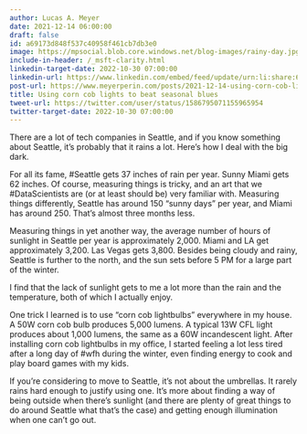 ```yaml
---
author: Lucas A. Meyer
date: 2021-12-14 06:00:00
draft: false
id: a69173d848f537c40958f461cb7db3e0
image: https://mpsocial.blob.core.windows.net/blog-images/rainy-day.jpg
include-in-header: /_msft-clarity.html
linkedin-target-date: 2022-10-30 07:00:00
linkedin-url: https://www.linkedin.com/embed/feed/update/urn:li:share:6992560775244513280
post-url: https://www.meyerperin.com/posts/2021-12-14-using-corn-cob-lights-to-beat-seasonal-blues.html
title: Using corn cob lights to beat seasonal blues
tweet-url: https://twitter.com/user/status/1586795071155965954
twitter-target-date: 2022-10-30 07:00:00
---
```


There are a lot of tech companies in Seattle, and if you know something about Seattle, it's probably that it rains a lot. Here's how I deal with the big dark.

For all its fame, #Seattle gets 37 inches of rain per year. Sunny Miami gets 62 inches. Of course, measuring things is tricky, and an art that we #DataScientists are (or at least should be) very familiar with. Measuring things differently, Seattle has around 150 "sunny days" per year, and Miami has around 250. That's almost three months less.

Measuring things in yet another way, the average number of hours of sunlight in Seattle per year is approximately 2,000. Miami and LA get approximately 3,200. Las Vegas gets 3,800. Besides being cloudy and rainy, Seattle is further to the north, and the sun sets before 5 PM for a large part of the winter. 

I find that the lack of sunlight gets to me a lot more than the rain and the temperature, both of which I actually enjoy.

One trick I learned is to use "corn cob lightbulbs" everywhere in my house. A 50W corn cob bulb produces 5,000 lumens. A typical 13W CFL light produces about 1,000 lumens, the same as a 60W incandescent light. After installing corn cob lightbulbs in my office, I started feeling a lot less tired after a long day of #wfh during the winter, even finding energy to cook and play board games with my kids.

If you're considering to move to Seattle, it's not about the umbrellas. It rarely rains hard enough to justify using one. It's more about finding a way of being outside when there's sunlight (and there are plenty of great things to do around Seattle what that's the case) and getting enough illumination when one can't go out.

